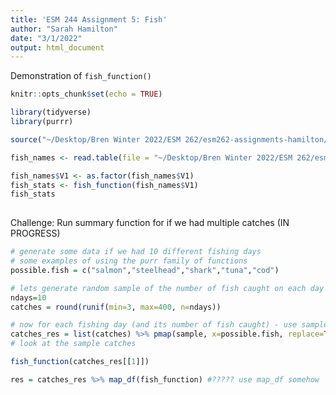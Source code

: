 ```yaml
---
title: 'ESM 244 Assignment 5: Fish'
author: "Sarah Hamilton"
date: "3/1/2022"
output: html_document
---
```


Demonstration of `fish_function()`

```r
knitr::opts_chunk$set(echo = TRUE)

library(tidyverse)
library(purrr)
```

```r
source("~/Desktop/Bren Winter 2022/ESM 262/esm262-assignments-hamilton/R/fish_function.R")

fish_names <- read.table(file = "~/Desktop/Bren Winter 2022/ESM 262/esm262-assignments-hamilton/fish.txt", skip = 1)

fish_names$V1 <- as.factor(fish_names$V1)
fish_stats <- fish_function(fish_names$V1)
fish_stats
  
```

Challenge: Run summary function for if we had multiple catches (IN PROGRESS)

```r
# generate some data if we had 10 different fishing days
# some examples of using the purr family of functions
possible.fish = c("salmon","steelhead","shark","tuna","cod")

# lets generate random sample of the number of fish caught on each day
ndays=10
catches = round(runif(min=3, max=400, n=ndays))

# now for each fishing day (and its number of fish caught) - use sample to generate the fish
catches_res = list(catches) %>% pmap(sample, x=possible.fish, replace=TRUE)
# look at the sample catches

fish_function(catches_res[[1]])

res = catches_res %>% map_df(fish_function) #????? use map_df somehow
```

